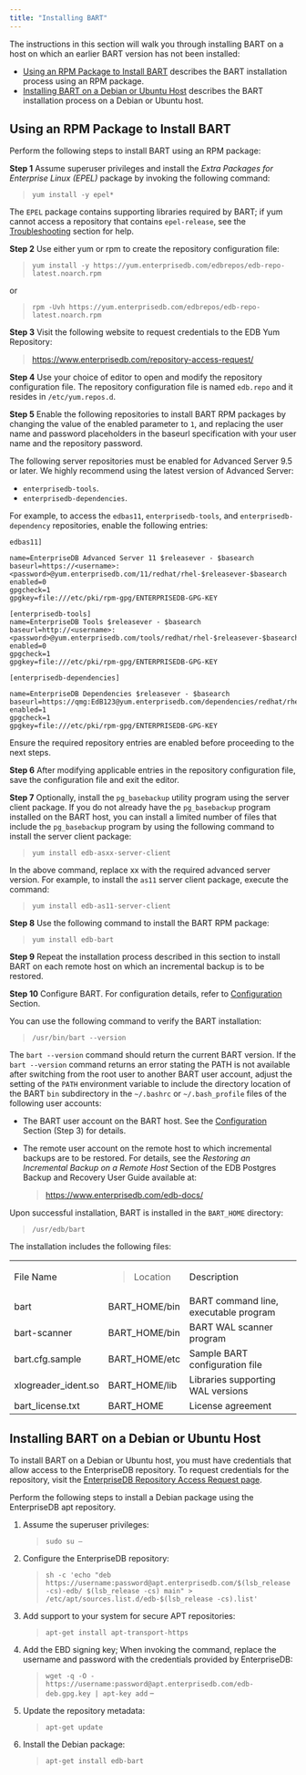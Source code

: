 ```yaml
---
title: "Installing BART"
---
```




The instructions in this section will walk you through installing BART on a host on which an earlier BART version has not been installed:

-   [Using an RPM Package to Install BART](#installing_bart_using_an_rpm_package) describes the BART installation process using an RPM package.
-   [Installing BART on a Debian or Ubuntu Host](#installing_bart_on_a_debian_or_ubuntu_host) describes the BART installation process on a Debian or Ubuntu host.

<div id="installing_bart_using_an_rpm_package" class="registered_link"></div>

## Using an RPM Package to Install BART

Perform the following steps to install BART using an RPM package:

**Step 1** Assume superuser privileges and install the *Extra Packages for Enterprise Linux (EPEL)* package by invoking the following command:

> `yum install -y epel*`

The `EPEL` package contains supporting libraries required by BART; if yum cannot access a repository that contains `epel-release`, see the [Troubleshooting](#troubleshooting) section for help.

**Step 2** Use either yum or rpm to create the repository configuration file:

> `yum install -y https://yum.enterprisedb.com/edbrepos/edb-repo-latest.noarch.rpm`

or

> `rpm -Uvh https://yum.enterprisedb.com/edbrepos/edb-repo-latest.noarch.rpm`

**Step 3** Visit the following website to request credentials to the EDB Yum Repository:

> <https://www.enterprisedb.com/repository-access-request/>

**Step 4** Use your choice of editor to open and modify the repository configuration file. The repository configuration file is named `edb.repo` and it resides in `/etc/yum.repos.d`.

**Step 5** Enable the following repositories to install BART RPM packages by changing the value of the enabled parameter to `1`, and replacing the user name and password placeholders in the baseurl specification with your user name and the repository password.

The following server repositories must be enabled for Advanced Server 9.5 or later. We highly recommend using the latest version of Advanced Server:

-   `enterprisedb-tools`.
-   `enterprisedb-dependencies`.

For example, to access the `edbas11`, `enterprisedb-tools`, and `enterprisedb-dependency` repositories, enable the following entries:

    edbas11]

    name=EnterpriseDB Advanced Server 11 $releasever - $basearch
    baseurl=https://<username>:<password>@yum.enterprisedb.com/11/redhat/rhel-$releasever-$basearch
    enabled=0
    gpgcheck=1
    gpgkey=file:///etc/pki/rpm-gpg/ENTERPRISEDB-GPG-KEY

    [enterprisedb-tools]
    name=EnterpriseDB Tools $releasever - $basearch
    baseurl=http://<username>:<password>@yum.enterprisedb.com/tools/redhat/rhel-$releasever-$basearch
    enabled=0
    gpgcheck=1
    gpgkey=file:///etc/pki/rpm-gpg/ENTERPRISEDB-GPG-KEY

    [enterprisedb-dependencies]

    name=EnterpriseDB Dependencies $releasever - $basearch
    baseurl=https://qmg:EdB123@yum.enterprisedb.com/dependencies/redhat/rhel-$releasever-$basearch
    enabled=1
    gpgcheck=1
    gpgkey=file:///etc/pki/rpm-gpg/ENTERPRISEDB-GPG-KEY

Ensure the required repository entries are enabled before proceeding to the next steps.

**Step 6** After modifying applicable entries in the repository configuration file, save the configuration file and exit the editor.

**Step 7** Optionally, install the `pg_basebackup` utility program using the server client package. If you do not already have the `pg_basebackup` program installed on the BART host, you can install a limited number of files that include the `pg_basebackup` program by using the following command to install the server client package:

> `yum install edb-asxx-server-client`

In the above command, replace xx with the required advanced server version. For example, to install the `as11` server client package, execute the command:

> `yum install edb-as11-server-client`

**Step 8** Use the following command to install the BART RPM package:

> `yum install edb-bart`

**Step 9** Repeat the installation process described in this section to install BART on each remote host on which an incremental backup is to be restored.

**Step 10** Configure BART. For configuration details, refer to [Configuration](#configuration) Section.

You can use the following command to verify the BART installation:

> `/usr/bin/bart --version`

The `bart --version` command should return the current BART version. If the `bart --version` command returns an error stating the PATH is not available after switching from the root user to another BART user account, adjust the setting of the `PATH` environment variable to include the directory location of the BART `bin` subdirectory in the `~/.bashrc` or `~/.bash_profile` files of the following user accounts:

-   The BART user account on the BART host. See the [Configuration](#configuration) Section (Step 3) for details.

-   The remote user account on the remote host to which incremental backups are to be restored. For details, see the *Restoring an Incremental Backup on a Remote Host* Section of the EDB Postgres Backup and Recovery User Guide available at:

    > <https://www.enterprisedb.com/edb-docs/>

Upon successful installation, BART is installed in the `BART_HOME` directory:

> `/usr/edb/bart`

The installation includes the following files:

<table><colgroup><col style="width: 31%" /><col style="width: 22%" /><col style="width: 45%" /></colgroup><tbody><tr class="odd"><td>File Name</td><td><blockquote><p>Location</p></blockquote></td><td>Description</td></tr><tr class="even"><td>bart</td><td>BART_HOME/bin</td><td>BART command line, executable program</td></tr><tr class="odd"><td>bart-scanner</td><td>BART_HOME/bin</td><td>BART WAL scanner program</td></tr><tr class="even"><td>bart.cfg.sample</td><td>BART_HOME/etc</td><td>Sample BART configuration file</td></tr><tr class="odd"><td>xlogreader_ident.so</td><td>BART_HOME/lib</td><td>Libraries supporting WAL versions</td></tr><tr class="even"><td>bart_license.txt</td><td>BART_HOME</td><td>License agreement</td></tr></tbody></table>

<div id="installing_bart_on_a_debian_or_ubuntu_host" class="registered_link"></div>

## Installing BART on a Debian or Ubuntu Host

To install BART on a Debian or Ubuntu host, you must have credentials that allow access to the EnterpriseDB repository. To request credentials for the repository, visit the [EnterpriseDB Repository Access Request page](https://www.enterprisedb.com/repository-access-request/).

Perform the following steps to install a Debian package using the EnterpriseDB apt repository.

1.  Assume the superuser privileges:

    > `sudo su –`

2.  Configure the EnterpriseDB repository:

    > `sh -c 'echo "deb https://username:password@apt.enterprisedb.com/$(lsb_release -cs)-edb/ $(lsb_release -cs) main" > /etc/apt/sources.list.d/edb-$(lsb_release -cs).list'`

3.  Add support to your system for secure APT repositories:

    > `apt-get install apt-transport-https`

4.  Add the EBD signing key; When invoking the command, replace the username and password with the credentials provided by EnterpriseDB:

    > `wget -q -O - https://username:password@apt.enterprisedb.com/edb-deb.gpg.key | apt-key add` –

5.  Update the repository metadata:

    > `apt-get update`

6.  Install the Debian package:

    > `apt-get install edb-bart`
